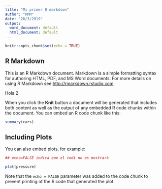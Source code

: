 ```yaml
---
title: "Mi primer R markdown"
author: "RMM"
date: "28/3/2019"
output:
  word_document: default
  html_document: default
---
```


```r
knitr::opts_chunk$set(echo = TRUE)
```

## R Markdown

This is an R Markdown document. Markdown is a simple formatting syntax for authoring HTML, PDF, and MS Word documents. For more details on using R Markdown see <http://rmarkdown.rstudio.com>.

Hola 2

When you click the **Knit** button a document will be generated that includes both content as well as the output of any embedded R code chunks within the document. You can embed an R code chunk like this:

```r
summary(cars)
```

## Including Plots

You can also embed plots, for example:

```r

## echo=FALSE indica que el codi no es mostrarà

plot(pressure)
```

Note that the `echo = FALSE` parameter was added to the code chunk to prevent printing of the R code that generated the plot.
